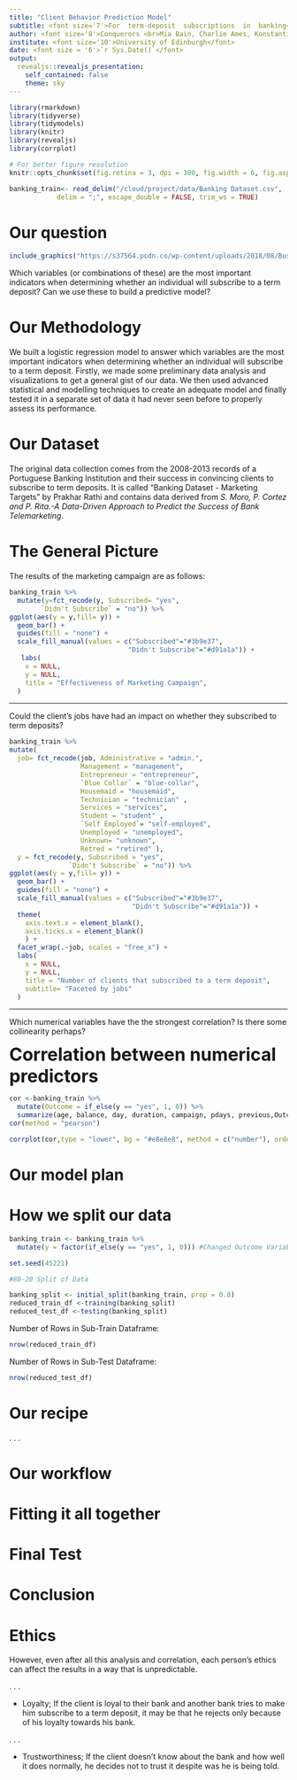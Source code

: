 ```yaml
---
title: "Client Behavior Prediction Model"
subtitle: <font size='7'>For  term-deposit  subscriptions  in  banking</font>
author: <font size='8'>Conquerors <br>Mia Bain, Charlie Ames, Konstantinos Loizides, Stefano Lema </font>
institute: <font size='10'>University of Edinburgh</font>
date: <font size = '6'>`r Sys.Date()`</font>
output:
  revealjs::revealjs_presentation:
    self_contained: false
    theme: sky
---
```


```r
library(rmarkdown)
library(tidyverse)
library(tidymodels)
library(knitr)
library(revealjs)
library(corrplot)
```

```r
# For better figure resolution
knitr::opts_chunk$set(fig.retina = 3, dpi = 300, fig.width = 6, fig.asp = 0.618, out.width = "80%")
```

```r
banking_train<- read_delim("/cloud/project/data/Banking Dataset.csv",
            delim = ";", escape_double = FALSE, trim_ws = TRUE)

```

# Our question 


```r
include_graphics("https://s37564.pcdn.co/wp-content/uploads/2018/08/Business-bank-account-e1534519443766.jpeg.optimal.jpeg")
```

Which variables (or combinations of these) are the most important indicators when determining whether an individual will subscribe to a term deposit? Can we use these to build a predictive model? 

# Our Methodology

We built a logistic regression model to answer which variables are the most important indicators when determining whether an individual will subscribe to a term deposit. Firstly, we made some preliminary data analysis and visualizations to get a general gist of our data. We then used advanced statistical and modelling techniques to create an adequate model and finally tested it in a separate set of data it had never seen before to properly assess its performance.

# Our Dataset

The original data collection comes from the 2008-2013 records of a Portuguese Banking Institution and their success in convincing clients to subscribe to term deposits. It is called "Banking Dataset - Marketing Targets" by Prakhar Rathi and contains data derived from *S. Moro, P. Cortez and P. Rita.-A Data-Driven Approach to Predict the Success of Bank Telemarketing*. 

# The General Picture

The results of the marketing campaign are as follows:


```r
banking_train %>%
  mutate(y=fct_recode(y, Subscribed= "yes", 
        `Didn't Subscribe` = "no")) %>%
ggplot(aes(y = y,fill= y)) +
  geom_bar() +
  guides(fill = "none") +
  scale_fill_manual(values = c("Subscribed"="#3b9e37", 
                              "Didn't Subscribe"="#d91a1a")) +
   labs(
    x = NULL,
    y = NULL,
    title = "Effectiveness of Marketing Campaign",
  )
```

----

Could the client's jobs have had an impact on whether they subscribed to term deposits?


```r
banking_train %>%
mutate(
  job= fct_recode(job, Administrative = "admin.",
                  Management = "management", 
                  Entrepreneur = "entrepreneur",
                  `Blue Collar` = "blue-collar", 
                  Housemaid = "housemaid", 
                  Technician = "technician" , 
                  Services = "services", 
                  Student = "student" , 
                  `Self Employed`= "self-employed", 
                  Unemployed = "unemployed", 
                  Unknown= "unknown", 
                  Retred = "retired" ),
  y = fct_recode(y, Subscribed = "yes", 
               `Didn't Subscribe` = "no")) %>%
ggplot(aes(y = y,fill= y)) +
  geom_bar() +
  guides(fill = "none") +
  scale_fill_manual(values = c("Subscribed"="#3b9e37", 
                               "Didn't Subscribe"="#d91a1a")) +
  theme(
    axis.text.x = element_blank(),
    axis.ticks.x = element_blank()
    ) +
  facet_wrap(.~job, scales = "free_x") +
  labs(
    x = NULL,
    y = NULL,
    title = "Number of clients that subscribed to a term deposit",
    subtitle= "Faceted by jobs"
  )
```


----

Which numerical variables have the the strongest correlation? Is there some collinearity perhaps?

<font size = '6'>**Correlation between numerical predictors**</font>
```r
cor <-banking_train %>%
  mutate(Outcome = if_else(y == "yes", 1, 0)) %>%
  summarize(age, balance, day, duration, campaign, pdays, previous,Outcome) %>%
cor(method = "pearson")

corrplot(cor,type = "lower", bg = "#e8e8e8", method = c("number"), order = "original", tl.col = "black", tl.srt = 45)

```

# Our model plan 


# How we split our data
```r
banking_train <- banking_train %>%
  mutate(y = factor(if_else(y == "yes", 1, 0))) #Changed Outcome Variable to Factor Type
```

```r

set.seed(45221)

#80-20 Split of Data

banking_split <- initial_split(banking_train, prop = 0.8)
reduced_train_df <-training(banking_split)
reduced_test_df <-testing(banking_split)
```
Number of Rows in Sub-Train Dataframe:
```r
nrow(reduced_train_df)
```
Number of Rows in Sub-Test Dataframe:
```r
nrow(reduced_test_df)
```
# Our recipe
 
. . .  
 
# Our workflow 



# Fitting it all together


# Final Test


# Conclusion


# Ethics

However, even after all this analysis and correlation, each person's ethics can affect the results in a way that is unpredictable.

. . . 

- Loyalty; If the client is loyal to their bank and another bank tries to make him subscribe to a term deposit, it may be that he rejects only because of his loyalty towards his bank.

. . . 

- Trustworthiness; If the client doesn't know about the bank and how well it does normally, he decides not to trust it despite was he is being told.
